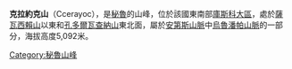 {{Coord|13|12|41|S|71|57|16|W|display=title}}

'''克拉約克山'''（Ccerayoc），是[[秘魯|秘魯]]的山峰，位於該國東南部[[庫斯科大區|庫斯科大區]]，處於[[薩瓦西賴山|薩瓦西賴山]]以東和[[孔多爾瓦查納山|孔多爾瓦查納山]]東北面，屬於[[安第斯山脈|安第斯山脈]]中[[烏魯潘帕山脈|烏魯潘帕山脈]]的一部分，海拔高度5,092米。

{{Peru-geo-stub}}
[[Category:秘魯山峰|Category:秘魯山峰]]